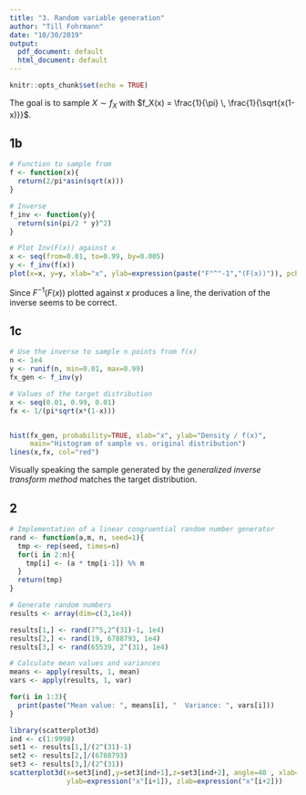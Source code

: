 ```yaml
---
title: "3. Random variable generation"
author: "Till Fohrmann"
date: "10/30/2019"
output:
  pdf_document: default
  html_document: default
---
```


```r
knitr::opts_chunk$set(echo = TRUE)
```

The goal is to sample $X \sim f_X$ with $f_X(x) = \frac{1}{\pi} \, \frac{1}{\sqrt{x(1-x)}}$.

## 1b
```r
# Function to sample from
f <- function(x){
  return(2/pi*asin(sqrt(x)))
}

# Inverse
f_inv <- function(y){
  return(sin(pi/2 * y)^2)
}

# Plot Inv(F(x)) against x
x <- seq(from=0.01, to=0.99, by=0.005)
y <- f_inv(f(x))
plot(x=x, y=y, xlab="x", ylab=expression(paste("F"^"-1","(F(x))")), pch=".")
```

Since $F^{-1}(F(x))$ plotted against $x$ produces a line, the derivation of the inverse seems to be correct.

## 1c
```r
# Use the inverse to sample n points from f(x)
n <- 1e4
y <- runif(n, min=0.01, max=0.99)
fx_gen <- f_inv(y)

# Values of the target distribution
x <- seq(0.01, 0.99, 0.01)
fx <- 1/(pi*sqrt(x*(1-x)))


hist(fx_gen, probability=TRUE, xlab="x", ylab="Density / f(x)",
     main="Histogram of sample vs. original distribution")
lines(x,fx, col="red")
```

Visually speaking the sample generated by the *generalized inverse transform method* matches the target distribution.

## 2
```r
# Implementation of a linear congruential random number generator
rand <- function(a,m, n, seed=1){
  tmp <- rep(seed, times=n)
  for(i in 2:n){
    tmp[i] <- (a * tmp[i-1]) %% m
  }
  return(tmp)
}

# Generate random numbers
results <- array(dim=c(3,1e4))

results[1,] <- rand(7^5,2^(31)-1, 1e4)
results[2,] <- rand(19, 6788793, 1e4)
results[3,] <- rand(65539, 2^(31), 1e4)

# Calculate mean values and variances
means <- apply(results, 1, mean)
vars <- apply(results, 1, var)

for(i in 1:3){
  print(paste("Mean value: ", means[i], "  Variance: ", vars[i]))
}
```

```r
library(scatterplot3d)
ind <- c(1:9998)
set1 <- results[1,]/(2^(31)-1)
set2 <- results[2,]/(6788793)
set3 <- results[3,]/(2^(31))
scatterplot3d(x=set3[ind],y=set3[ind+1],z=set3[ind+2], angle=40 , xlab=expression("x"[i]),
              ylab=expression("x"[i+1]), zlab=expression("x"[i+2]))
```